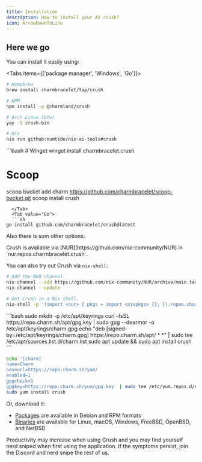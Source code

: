 ```yaml
---
title: Installation
description: How to install your AI crush?
icon: ArrowDownToLine
---
```



## Here we go

You can install it easily using:

<Tabs items={['package manager', 'Windows', 'Go']}>
  <Tab value="package manager">
  ```bash
# Homebrew
brew install charmbracelet/tap/crush

# NPM
npm install -g @charmland/crush

# Arch Linux (btw)
yay -S crush-bin

# Nix
nix run github:numtide/nix-ai-tools#crush
```
  </Tab>
  <Tab value="Windows">
  ```bash
# Winget
winget install charmbracelet.crush

# Scoop
scoop bucket add charm https://github.com/charmbracelet/scoop-bucket.git
scoop install crush
```
  </Tab>
  <Tab value="Go">
  ```sh
go install github.com/charmbracelet/crush@latest
```
  </Tab>
</Tabs>

Also there is som other options:

<Accordions type="single">
  <Accordion title="Nix (NUR)">
  Crush is available via [NUR](https://github.com/nix-community/NUR) in `nur.repos.charmbracelet.crush`.

You can also try out Crush via `nix-shell`:

```bash
# Add the NUR channel.
nix-channel --add https://github.com/nix-community/NUR/archive/main.tar.gz nur
nix-channel --update

# Get Crush in a Nix shell.
nix-shell -p '(import <nur> { pkgs = import <nixpkgs> {}; }).repos.charmbracelet.crush'
```
  </Accordion>
  <Accordion title="Debian/Ubuntu">
  ```bash
sudo mkdir -p /etc/apt/keyrings
curl -fsSL https://repo.charm.sh/apt/gpg.key | sudo gpg --dearmor -o /etc/apt/keyrings/charm.gpg
echo "deb [signed-by=/etc/apt/keyrings/charm.gpg] https://repo.charm.sh/apt/ * *" | sudo tee /etc/apt/sources.list.d/charm.list
sudo apt update && sudo apt install crush
```

  </Accordion>
  <Accordion title="Fedora/RHEL">

```bash
echo '[charm]
name=Charm
baseurl=https://repo.charm.sh/yum/
enabled=1
gpgcheck=1
gpgkey=https://repo.charm.sh/yum/gpg.key' | sudo tee /etc/yum.repos.d/charm.repo
sudo yum install crush
```
  </Accordion>

</Accordions>


Or, download it:

- [Packages][releases] are available in Debian and RPM formats
- [Binaries][releases] are available for Linux, macOS, Windows, FreeBSD, OpenBSD, and NetBSD

[releases]: https://github.com/charmbracelet/crush/releases

<Callout title="Watchout!" type="warning">
 Productivity may increase when using Crush and you may find yourself nerd
 sniped when first using the application. If the symptoms persist, join the
 <Link href="https://discord.gg/JMyZ87T6Pq">Discord</Link> and nerd snipe the rest of us.
</Callout>
